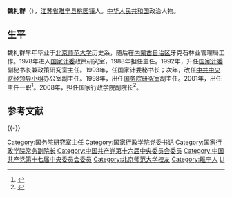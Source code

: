 '''魏礼群'''（{{bd|1944年|12月||catIdx=}}），[[江苏省|江苏省]][[睢宁县|睢宁县]][[桃园镇|桃园镇]]人。[[中华人民共和国|中华人民共和国]]政治人物。

==生平==
魏礼群早年毕业于[[北京师范大学|北京师范大学]]历史系，随后在[[内蒙古自治区|内蒙古自治区]]牙克石林业管理局工作。1978年进入[[国家计委|国家计委]]政策研究室，1988年担任主任。1992年，升任[[国家计委|国家计委]]副秘书长兼政策研究室主任。1993年，任国家计委秘书长；次年，改任[[中共中央财经领导小组|中共中央财经领导小组]]办公室副主任。1998年，出任[[国务院研究室|国务院研究室]]副主任。2001年，出任主任一职<ref>{{cite web|author=中国改革论坛|title=魏礼群|url=http://www.chinareform.org.cn/people/w/wlq/resume/|accessdate=2012-02-11}}</ref>。2008年，担任[[国家行政学院|国家行政学院]]副院长<ref>{{cite web|title=张春贤会见魏礼群一行|url=http://www.tianshannet.com/news/content/2011-08/19/content_6093048.htm|publisher=天山网|accessdate=2012-02-11}}</ref>。

== 参考文献 ==
{{Reflist}}

{{-}}
{{start box}}
{{s-gov|prc}}
{{s-before|[[姜异康|姜异康]]}}
{{s-title|[[国家行政学院|国家行政学院]]常务副院长|2008年5月－2011年1月}}
{{s-after|[[李建华_(1954年)|李建华]]}}
{{end box}}

{{Authority control}}
{{DEFAULTSORT:Wei魏}}
[[Category:国务院研究室主任|Category:国务院研究室主任]]
[[Category:国家行政学院党委书记|Category:国家行政学院党委书记]]
[[Category:国家行政学院常务副院长|Category:国家行政学院常务副院长]]
[[Category:中国共产党第十六届中央委员会委员|Category:中国共产党第十六届中央委员会委员]]
[[Category:中国共产党第十七届中央委员会委员|Category:中国共产党第十七届中央委员会委员]]
[[Category:北京师范大学校友|Category:北京师范大学校友]]
[[Category:睢宁人|Category:睢宁人]]
[[Category:魏姓|LI]]

{{中华人民共和国政治人物小作品}}